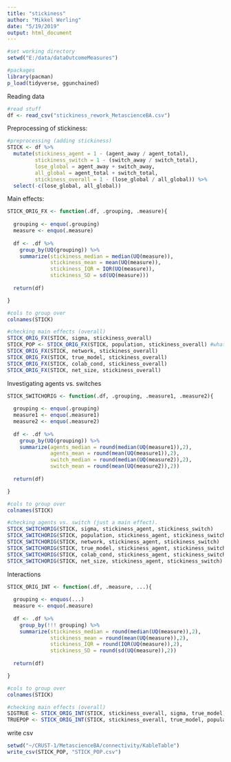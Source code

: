 ```yaml
---
title: "stickiness"
author: "Mikkel Werling"
date: "5/19/2019"
output: html_document
---
```



```r

#set working directory
setwd("E:/data/dataOutcomeMeasures")

#packages 
library(pacman)
p_load(tidyverse, ggunchained) 
```

Reading data 

```r

#read stuff
df <- read_csv("stickiness_rework_MetascienceBA.csv")

```

Preprocessing of stickiness: 

```r

#preprocessing (adding stickiness)
STICK <- df %>%
  mutate(stickiness_agent = 1 - (agent_away / agent_total),
         stickiness_switch = 1 - (switch_away / switch_total),
         lose_global = agent_away + switch_away,
         all_global = agent_total + switch_total,
         stickiness_overall = 1 - (lose_global / all_global)) %>%
  select(-c(lose_global, all_global))

```

Main effects: 

```r

STICK_ORIG_FX <- function(.df, .grouping, .measure){
  
  grouping <- enquo(.grouping)
  measure <- enquo(.measure)
  
  df <- .df %>%
    group_by(UQ(grouping)) %>%
    summarize(stickiness_median = median(UQ(measure)),
              stickiness_mean = mean(UQ(measure)),
              stickiness_IQR = IQR(UQ(measure)),
              stickiness_SD = sd(UQ(measure)))
  
  return(df)

}

#cols to group over
colnames(STICK)

#checking main effects (overall)
STICK_ORIG_FX(STICK, sigma, stickiness_overall)
STICK_POP <- STICK_ORIG_FX(STICK, population, stickiness_overall) #what we write
STICK_ORIG_FX(STICK, network, stickiness_overall)
STICK_ORIG_FX(STICK, true_model, stickiness_overall)
STICK_ORIG_FX(STICK, colab_cond, stickiness_overall)
STICK_ORIG_FX(STICK, net_size, stickiness_overall)


```

Investigating agents vs. switches

```r

STICK_SWITCHORIG <- function(.df, .grouping, .measure1, .measure2){
  
  grouping <- enquo(.grouping)
  measure1 <- enquo(.measure1)
  measure2 <- enquo(.measure2)
  
  df <- .df %>%
    group_by(UQ(grouping)) %>%
    summarize(agents_median = round(median(UQ(measure1)),2),
              agents_mean = round(mean(UQ(measure1)),2),
              switch_median = round(median(UQ(measure2)),2),
              switch_mean = round(mean(UQ(measure2)),2))
  
  return(df)

}

#cols to group over
colnames(STICK)

#checking agents vs. switch (just a main effect). 
STICK_SWITCHORIG(STICK, sigma, stickiness_agent, stickiness_switch)
STICK_SWITCHORIG(STICK, population, stickiness_agent, stickiness_switch)
STICK_SWITCHORIG(STICK, network, stickiness_agent, stickiness_switch)
STICK_SWITCHORIG(STICK, true_model, stickiness_agent, stickiness_switch)
STICK_SWITCHORIG(STICK, colab_cond, stickiness_agent, stickiness_switch)
STICK_SWITCHORIG(STICK, net_size, stickiness_agent, stickiness_switch)

```

Interactions

```r

STICK_ORIG_INT <- function(.df, .measure, ...){
  
  grouping <- enquos(...)
  measure <- enquo(.measure)
  
  df <- .df %>%
    group_by(!!! grouping) %>%
    summarize(stickiness_median = round(median(UQ(measure)),2),
              stickiness_mean = round(mean(UQ(measure)),2),
              stickiness_IQR = round(IQR(UQ(measure)),2),
              stickiness_SD = round(sd(UQ(measure)),2))
  
  return(df)

}

#cols to group over
colnames(STICK)

#checking main effects (overall)
SIGTRUE <- STICK_ORIG_INT(STICK, stickiness_overall, sigma, true_model) #interact.
TRUEPOP <- STICK_ORIG_INT(STICK, stickiness_overall, true_model, population)

```

write csv 

```r

setwd("~/CRUST-1/MetascienceBA/connectivity/KableTable")
write_csv(STICK_POP, "STICK_POP.csv")

```


